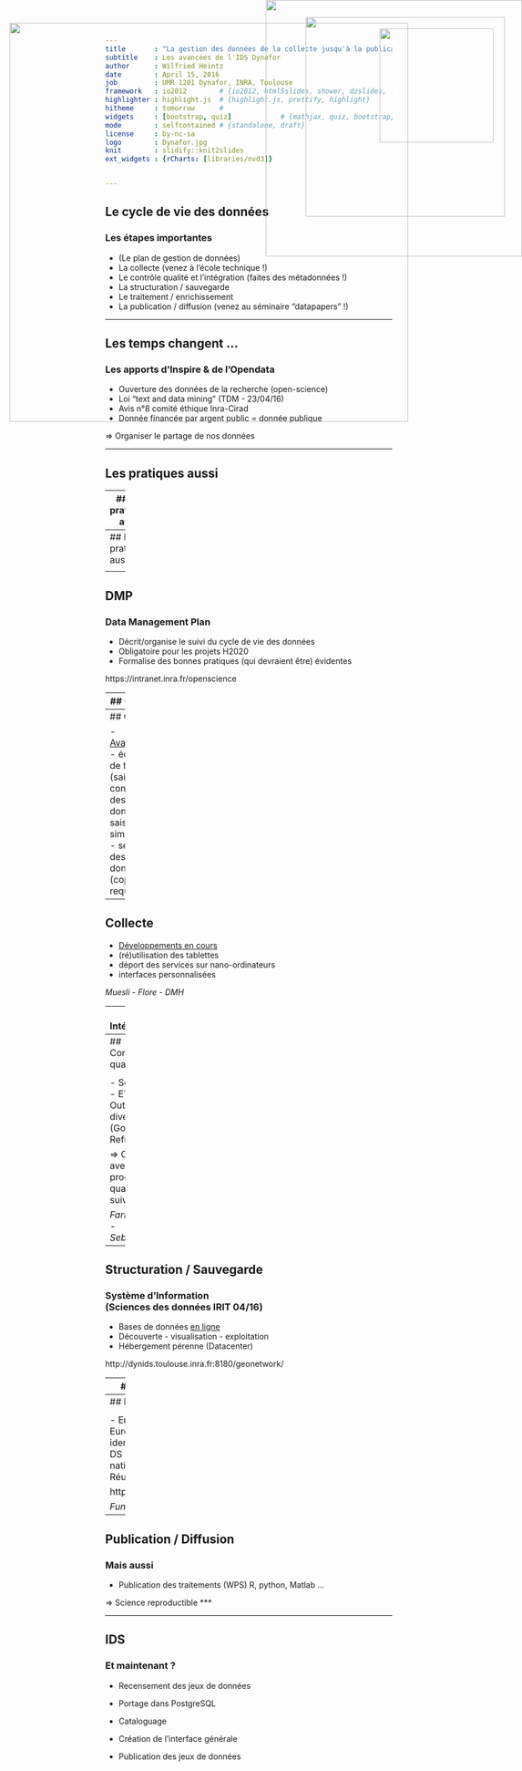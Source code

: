 ```yaml
---
title       : "La gestion des données de la collecte jusqu'à la publication"
subtitle    : Les avancées de l'IDS Dynafor
author      : Wilfried Heintz
date        : April 15, 2016
job         : UMR 1201 Dynafor, INRA, Toulouse
framework   : io2012        # {io2012, html5slides, shower, dzslides, ...}
highlighter : highlight.js  # {highlight.js, prettify, highlight}
hitheme     : tomorrow      #   
widgets     : [bootstrap, quiz]            # {mathjax, quiz, bootstrap}
mode        : selfcontained # {standalone, draft}
license     : by-nc-sa
logo        : Dynafor.jpg
knit        : slidify::knit2slides
ext_widgets : {rCharts: [libraries/nvd3]}


--- 
```

## Le cycle de vie des données
<img style="position: absolute; top: 0; right: 0; border: 0; width:450px;" src="assets/img/cycledevie_data.gif">
<h3>Les étapes importantes</h3>

 - (Le plan de gestion de données)
 - La collecte (venez à l'école technique !)
 - Le contrôle qualité et l'intégration (faites des métadonnées !)
 - La structuration / sauvegarde
 - Le traitement / enrichissement
 - La publication / diffusion (venez au séminaire "datapapers" !)
 

--- 

## Les temps changent ...
<img style="position: absolute; top: 30px; right: 30px; border: 0; width:350px;" src="assets/img/PublicDomain.png">
<h3>Les apports d'Inspire & de l'Opendata</h3>

 
 - Ouverture des données de la recherche (open-science)
 - Loi "text and data mining" (TDM - 23/04/16)
 - Avis n°8 comité éthique Inra-Cirad
 - Donnée financée par argent public = donnée publique

=> Organiser le partage de nos données

--- 

## Les pratiques aussi

<img style="position: absolute; top: 40; right: 200px; border: 0; width:700px;" src="assets/img/bad1.png">


--- 
## Les pratiques aussi

<img style="position: absolute; top: 40; right: 200px; border: 0; width:700px;" src="assets/img/bad2.png">


--- 
## Les pratiques aussi

<img style="position: absolute; top: 40; right: 200px; border: 0; width:700px;" src="assets/img/bad3.png">



--- 
## DMP

 <h3>Data Management Plan</h3>
 
 - Décrit/organise le suivi du cycle de vie des données
 - Obligatoire pour les projets H2020
 - Formalise des bonnes pratiques (qui devraient être) évidentes


https://intranet.inra.fr/openscience


--- 
## Collecte 

<img style="position: absolute; top: 250px; right: 30px; border: 0; width:350px;" src="assets/img/pc_durci.jpg">
<img style="position: absolute; top: 290px; right: 430px; border: 0; width:250px;" src="assets/img/rpi.jpg">


<h3>Les systèmes embarqués <br/>(Ateliers carnets électroniques OSU OREME 04/16)</h3>

 - <u>Inconvénients</u>
  - prise en main
  - configuration
  


--- 
## Collecte 

 - <u>Avantages</u>
  - économie de temps (saisie)
  - contrôle des données
  - saisies simultanées
  - sécurité des données (copie des requêtes)

--- 
## Collecte 

 - <u>Développements en cours</u>
  - (ré)utilisation des tablettes
  - déport des services sur nano-ordinateurs
  - interfaces personnalisées

<i>Muesli - Flore - DMH</i>

--- 
## Intégration
<img style="position: absolute; top: 50px; right: 50px; border: 0; width:200px;" src="assets/img/inspire.jpg">
 <h3>Métadonnées<br/> (Rochebrune 01/16)</h3>

 - Généalogie des données (protocole, projet, objectifs scientifiques ...)
 - Eléments d'exploitation de la données (format, résolution ...)
 - Normalisées (Inspire, EML, ISO ...)
 
=> Point de rencontre Collecte/Gestion/Exploitation<br/>
=> Pérennisation des données

<i>Sebiopag - Carabagri - Sebioref</i>


--- 
## Contrôle qualité

 <h3>"Data curation"<br/> (Formation GBIF 09/15)</h3>

 - Scripts R
 - ETL
 - Outils divers (Google Refine)
 
=> Coupler avec procédure qualité suivi

<i>Farmland - Sebiopag</i>

--- 
## Structuration / Sauvegarde

 <h3>Système d'Information <br/> (Sciences des données IRIT 04/16)</h3>

 - Bases de données <u>en ligne</u>
 - Découverte - visualisation - exploitation
 - Hébergement pérenne (Datacenter)
 
http://dynids.toulouse.inra.fr:8180/geonetwork/ 


--- 
## Traitement / Enrichissement

 - Accès partagé aux données (postgis, thredds ...)
 - Pas de chargement local !!
 
http://dynids.toulouse.inra.fr:8080/geoserver/

<i>CafoPyr</i>


--- 
## Publication / Diffusion

 <h3>Valorisation des jeux de données <br/> (Workshop OpenUp! 04/16)</h3>

 - Entrepôts de données (GBIF, Europeana ...)
 - DOI + Licence -> identification pérenne et unique des DS
 - Datapapers (Formation nationale l'an prochain)
 - Réutilisation de données externes
 
http://dynids.toulouse.inra.fr:8180/ipt

<i>Fundiv - BDOiseaux</i>

--- 
## Publication / Diffusion

 <h3>Mais aussi</h3>

 - Publication des traitements (WPS)
  R, python, Matlab ...

=> Science reproductible ***


--- 
## IDS

 <h3>Et maintenant ?</h3>

 - Recensement des jeux de données
 - Portage dans PostgreSQL
 - Cataloguage
 
 - Création de l'interface générale
 
 - Publication des jeux de données

